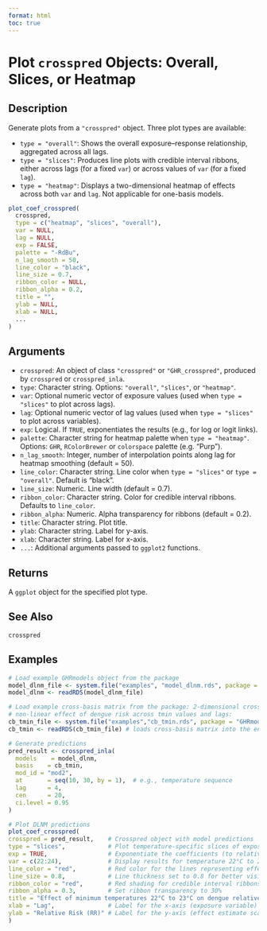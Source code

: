 ```yaml
---
format: html
toc: true
---
```


# Plot `crosspred` Objects: Overall, Slices, or Heatmap

## Description

Generate plots from a `"crosspred"` object. Three plot types are available:

 * `type = "overall"`: Shows the overall exposure–response relationship, aggregated across all lags.
 * `type = "slices"`: Produces line plots with credible interval ribbons, either across lags (for a fixed `var`) or across values of `var` (for a fixed `lag`).
 * `type = "heatmap"`: Displays a two-dimensional heatmap of effects across both `var` and `lag`. Not applicable for one-basis models.

```r
plot_coef_crosspred(
  crosspred,
  type = c("heatmap", "slices", "overall"),
  var = NULL,
  lag = NULL,
  exp = FALSE,
  palette = "-RdBu",
  n_lag_smooth = 50,
  line_color = "black",
  line_size = 0.7,
  ribbon_color = NULL,
  ribbon_alpha = 0.2,
  title = "",
  ylab = NULL,
  xlab = NULL,
  ...
)
```

## Arguments

- `crosspred`: An object of class `"crosspred"` or `"GHR_crosspred"`, produced by `crosspred` or `crosspred_inla`.
- `type`: Character string. Options: `"overall"`, `"slices"`, or `"heatmap"`.
- `var`: Optional numeric vector of exposure values (used when `type = "slices"` to plot across lags).
- `lag`: Optional numeric vector of lag values (used when `type = "slices"` to plot across variables).
- `exp`: Logical. If `TRUE`, exponentiates the results (e.g., for log or logit links).
- `palette`: Character string for heatmap palette when `type = "heatmap"`. Options: `GHR`, `RColorBrewer` or `colorspace` palette (e.g. "Purp").
- `n_lag_smooth`: Integer, number of interpolation points along lag for heatmap smoothing (default = 50).
- `line_color`: Character string. Line color when `type = "slices"` or `type = "overall"`. Default is "black".
- `line_size`: Numeric. Line width (default = 0.7).
- `ribbon_color`: Character string. Color for credible interval ribbons. Defaults to `line_color`.
- `ribbon_alpha`: Numeric. Alpha transparency for ribbons (default = 0.2).
- `title`: Character string. Plot title.
- `ylab`: Character string. Label for y-axis.
- `xlab`: Character string. Label for x-axis.
- `...`: Additional arguments passed to `ggplot2` functions.

## Returns

A `ggplot` object for the specified plot type.

## See Also

`crosspred`

## Examples

```r
# Load example GHRmodels object from the package
model_dlnm_file <- system.file("examples", "model_dlnm.rds", package = "GHRmodel")
model_dlnm <- readRDS(model_dlnm_file) 

# Load example cross-basis matrix from the package: 2-dimensional cross-basis matrix of the 
# non-linear effect of dengue risk across tmin values and lags: 
cb_tmin_file <- system.file("examples","cb_tmin.rds", package = "GHRmodel")
cb_tmin <- readRDS(cb_tmin_file) # loads cross-basis matrix into the environment

# Generate predictions
pred_result <- crosspred_inla(
  models    = model_dlnm,
  basis    = cb_tmin,
  mod_id = "mod2",
  at       = seq(10, 30, by = 1),  # e.g., temperature sequence
  lag      = 4,
  cen      = 20,
  ci.level = 0.95
)

# Plot DLNM predictions 
plot_coef_crosspred(
crosspred = pred_result,    # Crosspred object with model predictions
type = "slices",            # Plot temperature-specific slices of exposure-response curves
exp = TRUE,                 # Exponentiate the coefficients (to relative risk scale)
var = c(22:24),             # Display results for temperature 22°C to 24°C
line_color = "red",         # Red color for the lines representing effect estimates
line_size = 0.8,            # Line thickness set to 0.8 for better visibility
ribbon_color = "red",       # Red shading for credible interval ribbons
ribbon_alpha = 0.3,         # Set ribbon transparency to 30%
title = "Effect of minimum temperatures 22°C to 23°C on dengue relative risk by lag",
xlab = "Lag",               # Label for the x-axis (exposure variable)
ylab = "Relative Risk (RR)" # Label for the y-axis (effect estimate scale)
)
```
